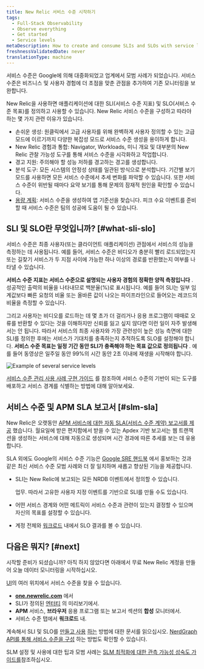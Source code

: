```yaml
---
title: New Relic 서비스 수준 시작하기
tags:
  - Full-Stack Observability
  - Observe everything
  - Get started
  - Service levels
metaDescription: How to create and consume SLIs and SLOs with service level management in New Relic.
freshnessValidatedDate: never
translationType: machine
---
```



서비스 수준은 Google에 의해 대중화되었고 업계에서 모범 사례가 되었습니다. 서비스 수준은 비즈니스 및 사용자 경험에 더 초점을 맞춘 관점을 추가하여 기존 모니터링을 보완합니다.

New Relic을 사용하면 애플리케이션에 대한 SLI(서비스 수준 지표) 및 SLO(서비스 수준 목표)를 정의하고 사용할 수 있습니다. New Relic 서비스 수준을 구성하고 따라야 하는 몇 가지 관련 이유가 있습니다.

* 손쉬운 생성: 원클릭에서 고급 사용자를 위해 완벽하게 사용자 정의할 수 있는 고급 모드에 이르기까지 다양한 복잡성 모드로 서비스 수준 생성을 용이하게 합니다.
* New Relic 경험과 통합: Navigator, Workloads, 미니 개요 및 대부분의 New Relic 관찰 가능성 도구를 통해 서비스 수준을 시각화하고 작업합니다.
* 경고 지원: 주의해야 할 성능 저하를 경고하는 경고를 생성합니다.
* 분석 도구: 모든 시스템의 안정성 상태를 일관된 방식으로 분석합니다. 기간별 보기 모드를 사용하면 모든 서비스 수준에서 추세 변화를 파악할 수 있습니다. 또한 서비스 수준이 위반될 때마다 요약 보기를 통해 문제의 잠재적 원인을 확인할 수 있습니다.
* [용량 계획](/docs/journey-demand/get-started): 서비스 수준을 생성하여 앱 기준선을 찾습니다. 피크 수요 이벤트를 준비할 때 서비스 수준은 팀의 성공에 도움이 될 수 있습니다.

## SLI 및 SLO란 무엇입니까? [#what-sli-slo]

서비스 수준은 최종 사용자(또는 클라이언트 애플리케이션) 관점에서 서비스의 성능을 측정하는 데 사용됩니다. 예를 들어, 서비스 수준은 비디오가 충분히 빨리 로드되었는지 또는 길찾기 서비스가 두 지점 사이에 가능한 하나 이상의 경로를 반환했는지 여부를 나타낼 수 있습니다.

**서비스 수준 지표는 서비스 수준으로 설명되는 사용자 경험의 정확한 양적 측정입니다** . 성공적인 출력의 비율을 나타내므로 백분율(%)로 표시됩니다. 예를 들어 SLI는 일부 임계값보다 빠른 요청의 비율 또는 올바른 값이 나오는 파이프라인으로 들어오는 레코드의 비율을 측정할 수 있습니다.

그리고 사용자는 비디오를 로드하는 데 몇 초가 더 걸리거나 응용 프로그램이 때때로 오류를 반환할 수 있다는 것을 이해하지만 신뢰를 잃고 싶지 않다면 이런 일이 자주 발생해서는 안 됩니다. 따라서 서비스의 최종 사용자와 가장 관련성이 높은 성능 측면에 대한 SLI를 정의한 후에는 서비스가 기대치를 충족하는지 추적하도록 SLO를 설정해야 합니다. **서비스 수준 목표는 일정 기간 동안 SLI가 충족해야 하는 목표 값으로 정의됩니다** . 예를 들어 동영상은 일주일 동안 99%의 시간 동안 2초 이내에 재생을 시작해야 합니다.

<img
  title="Example of several service levels.png"
  alt="Example of several service levels"
  src={slmServiceLevelsOverview}
/>

[서비스 수준 관리 사용 사례 구현 가이드](/docs/new-relic-solutions/observability-maturity/uptime-performance-reliability/slm-implementation-guide/) 를 참조하여 서비스 수준의 기반이 되는 도구를 배포하고 서비스 경계를 식별하는 방법에 대해 알아보세요.

## 서비스 수준 및 APM SLA 보고서 [#slm-sla]

New Relic은 오랫동안 [APM 서비스에 대한 자동 SLA(서비스 수준 계약) 보고서를 제공](/docs/apm/reports/service-level-agreements/apm-sla-reports/) 했습니다. 월요일에 받은 편지함에서 받을 수 있는 Apdex 기반 보고서는 웹 트랜잭션을 생성하는 서비스에 대해 자동으로 생성되며 시간 경과에 따른 추세를 보는 데 유용합니다.

SLA 외에도 Google의 서비스 수준 기능은 [Google SRE 핸드북](https://sre.google/books/) 에서 홍보하는 것과 같은 최신 서비스 수준 모범 사례와 더 잘 일치하며 새롭고 향상된 기능을 제공합니다.

* SLI는 New Relic에 보고되는 모든 NRDB 이벤트에서 정의할 수 있습니다.

  <InlinePopover type="apm"/>

  업무. 따라서 고유한 사용자 지정 이벤트를 기반으로 SLI를 만들 수도 있습니다.

* 어떤 서비스 경계와 어떤 메트릭이 서비스 수준과 관련이 있는지 결정할 수 있으며 자신의 목표를 설정할 수 있습니다.

* 계정 전체와 [워크로드](/docs/new-relic-one/use-new-relic-one/workloads/workloads-isolate-resolve-incidents-faster/) 내에서 SLO 결과를 볼 수 있습니다.

## 다음은 뭐지? [#next]

시작할 준비가 되셨습니까? 아직 하지 않았다면 아래에서 무료 New Relic 계정을 만들어 오늘 데이터 모니터링을 시작하십시오.

<InlineSignup/>

[UI](https://one.newrelic.com)의 여러 위치에서 서비스 수준을 찾을 수 있습니다.

* **[one.newrelic.com](https://one.newrelic.com/all-capabilities)** 에서
* SLI가 정의된 [엔터티](/docs/new-relic-one/use-new-relic-one/core-concepts/what-entity-new-relic/) 의 미리보기에서.
* **APM** 서비스, **브라우저** 응용 프로그램 또는 보고서 섹션의 **합성** 모니터에서.
* 서비스 수준 탭에서 **워크로드** 내.

계속해서 SLI 및 SLO를 [만들고 사용](/docs/service-level-management/create-slm) [하는](/docs/service-level-management/consume-slm) 방법에 대한 문서를 읽으십시오. [NerdGraph API를 통해 서비스 수준을 구성](/docs/apis/nerdgraph/examples/nerdgraph-slm/) 하는 방법도 확인할 수 있습니다.

SLM 설정 및 사용에 대한 팁과 모범 사례는 [SLM 최적화에 대한 관측 가능성 성숙도 가이드를](/docs/new-relic-solutions/observability-maturity/uptime-performance-reliability/optimize-slm-guide)참조하십시오.